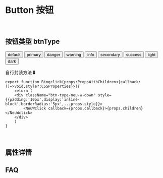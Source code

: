 
<Meta title='组件 |Button ' component={Button} />

<br/>

# Button 按钮
<br/>


## 按钮类型 btnType


<Preview >
  <Story name='按钮类型'>
   <div>
      <Button btnType='default' >default</Button>
      <Button btnType='primary'>primary</Button>
      <Button btnType='danger'>danger</Button>
      <Button btnType='warning'>warning</Button>
      <Button btnType='info'>info</Button>
      <Button btnType='secondary'>secondary</Button>
      <Button btnType='success'>success</Button>
      <Button btnType='light'>light</Button>
      <Button btnType='dark'>dark</Button>
   </div>
  </Story>
</Preview>

自行封装方法⬇

```tsx
export function Ringclick(props:PropsWithChildren<{callback:()=>void,style?:CSSProperties}>){
    return (
    <div className="btn-type-neu-w-down" style={{padding:'10px',display:'inline-block',borderRadius:'5px',...props.style}}>
        <NeuWclick callback={props.callback}>{props.children}</NeuWclick>
    </div>
    )
}
```


<br/>

## 属性详情 

<Props of={Button} />

## FAQ
